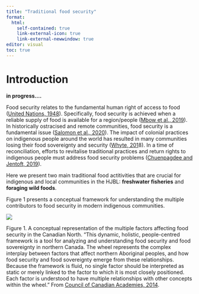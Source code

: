 ```yaml
---
title: "Traditional food security"
format:
  html:
    self-contained: true
    link-external-icon: true
    link-external-newwindow: true
editor: visual
toc: true
---
```


# Introduction

**in progress....**

Food security relates to the fundamental human right of access to food ([United Nations, 1948](https://www.un.org/en/about-us/universal-declaration-of-human-rights)). Specifically, food security is achieved when a reliable supply of food is available for a region/people ([Mbow et al., 2019](https://policycommons.net/artifacts/458644/food-security/1431487/)). In historically ostracised and remote communities, food security is a fundamental issue ([Salomon et al., 2020](http://coastalvoices.net/books-articles-reports)). The impact of colonial practices on indigenous people around the world has resulted in many communities losing their food sovereignty and security ([Whyte, 201](https://academic.oup.com/edited-volume/27989/chapter-abstract/211700194?redirectedFrom=fulltext)8). In a time of reconciliation, efforts to revitalise traditional practices and return rights to indigenous people must address food security problems ([Chuenpagdee and Jentoft, 2019](https://link.springer.com/book/10.1007/978-3-319-94938-3)).

Here we present two main traditional food actitivities that are crucial for indigenous and local communities in the HJBL: **freshwater fisheries** and **foraging wild foods**.

Figure 1 presents a conceptual framework for understanding the multiple contributors to food security in modern indigenous communities.

![](TFS_Fig1.png)

Figure 1. A conceptual representation of the multiple factors affecting food security in the Canadian North. "This dynamic, holistic, people-centred framework is a tool for analyzing and understanding food security and food sovereignty in northern Canada. The wheel represents the complex interplay between factors that affect northern Aboriginal peoples, and how food security and food sovereignty emerge from these relationships. Because the framework is fluid, no single factor should be interpreted as static or merely linked to the factor to which it is most closely positioned. Each factor is understood to have multiple relationships with other concepts within the wheel." From [Council of Canadian Academies, 2014](https://cca-reports.ca/reports/aboriginal-food-security-in-northern-canada-an-assessment-of-the-state-of-knowledge/).\

# 
